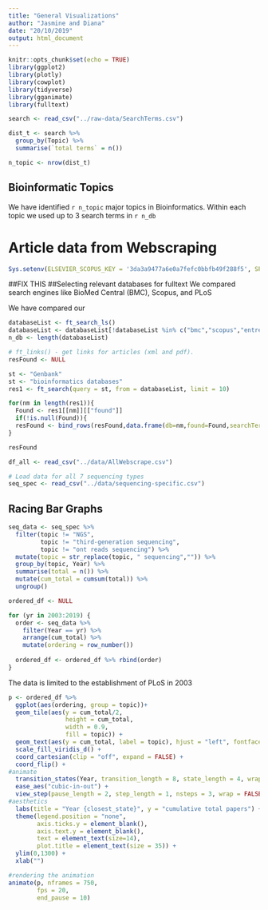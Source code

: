 ```yaml
---
title: "General Visualizations"
author: "Jasmine and Diana"
date: "20/10/2019"
output: html_document
---
```


```r
knitr::opts_chunk$set(echo = TRUE)
library(ggplot2)
library(plotly)
library(cowplot)
library(tidyverse)
library(gganimate)
library(fulltext)
```

```r
search <- read_csv("../raw-data/SearchTerms.csv")
```

```r
dist_t <- search %>% 
  group_by(Topic) %>% 
  summarise(`total terms` = n())

n_topic <- nrow(dist_t)
```
## Bioinformatic Topics
We have identified `r n_topic` major topics in Bioinformatics. Within each topic we used up to 3 search terms in `r n_db`

# Article data from Webscraping
```r
Sys.setenv(ELSEVIER_SCOPUS_KEY = '3da3a9477a6e0a7fefc0bbfb49f288f5', SPRINGER_KEY = 'dc293398c185c33d930865ae1fd6eae3', ENTREZ_KEY = "1621b309cd4dab23f28c432d4e7baa76d909" )
```

##FIX THIS
##Selecting relevant databases for fulltext 
We compared search engines like BioMed Central (BMC), Scopus, and PLoS

We have compared our 
```r
databaseList <- ft_search_ls()
databaseList <- databaseList[!databaseList %in% c("bmc","scopus","entrez")]
n_db <- length(databaseList)

# ft_links() - get links for articles (xml and pdf).
resFound <- NULL

st <- "Genbank"
st <- "bioinformatics databases"
res1 <- ft_search(query = st, from = databaseList, limit = 10)

for(nm in length(res1)){
  Found <- res1[[nm]][["found"]]
  if(!is.null(Found)){
  resFound <- bind_rows(resFound,data.frame(db=nm,found=Found,searchTerm=st))}
}

resFound
```

```r
df_all <- read_csv("../data/AllWebscrape.csv")
```

```r
# Load data for all 7 sequencing types
seq_spec <- read_csv("../data/sequencing-specific.csv")
```

## Racing Bar Graphs
```r
seq_data <- seq_spec %>% 
  filter(topic != "NGS",
         topic != "third-generation sequencing",
         topic != "ont reads sequencing") %>%
  mutate(topic = str_replace(topic, " sequencing","")) %>% 
  group_by(topic, Year) %>% 
  summarise(total = n()) %>% 
  mutate(cum_total = cumsum(total)) %>% 
  ungroup()
```

```r
ordered_df <- NULL

for (yr in 2003:2019) {
  order <- seq_data %>% 
    filter(Year == yr) %>% 
    arrange(cum_total) %>% 
    mutate(ordering = row_number())
  
  ordered_df <- ordered_df %>% rbind(order)
}
```

The data is limited to the establishment of PLoS in 2003
```r
p <- ordered_df %>% 
  ggplot(aes(ordering, group = topic))+
  geom_tile(aes(y = cum_total/2,
                height = cum_total,
                width = 0.9,
                fill = topic)) +
  geom_text(aes(y = cum_total, label = topic), hjust = "left", fontface = "bold", nudge_y = 50) +
  scale_fill_viridis_d() +
  coord_cartesian(clip = "off", expand = FALSE) +
  coord_flip() +
#animate
  transition_states(Year, transition_length = 8, state_length = 4, wrap = FALSE) +
  ease_aes("cubic-in-out") +
  view_step(pause_length = 2, step_length = 1, nsteps = 3, wrap = FALSE) +
#aesthetics
  labs(title = "Year {closest_state}", y = "cumulative total papers") +
  theme(legend.position = "none",
        axis.ticks.y = element_blank(),
        axis.text.y = element_blank(),
        text = element_text(size=14),
        plot.title = element_text(size = 35)) +
  ylim(0,1300) +
  xlab("") 

#rendering the animation
animate(p, nframes = 750, 
        fps = 20, 
        end_pause = 10)
```

